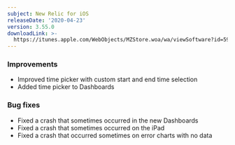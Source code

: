 ```yaml
---
subject: New Relic for iOS
releaseDate: '2020-04-23'
version: 3.55.0
downloadLink: >-
  https://itunes.apple.com/WebObjects/MZStore.woa/wa/viewSoftware?id=594038638&mt=8
---
```


### Improvements

* Improved time picker with custom start and end time selection
* Added time picker to Dashboards

### Bug fixes

* Fixed a crash that sometimes occurred in the new Dashboards
* Fixed a crash that sometimes occurred on the iPad
* Fixed a crash that occurred sometimes on error charts with no data
